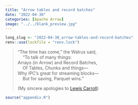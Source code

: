 ```yaml
---
title: "Arrow tables and record batches"
date: "2022-04-30"
categories: [Apache Arrow]
image: "../../blank_preview.jpg"
---
```


<!--------------- my typical setup ----------------->

```r
long_slug <- "2022-04-30_arrow-tables-and-record-batches"
renv::use(lockfile = "renv.lock")
```

<!--------------- post begins here ----------------->

> "The time has come," the Walrus said,<br>
> &nbsp;&nbsp;&nbsp;&nbsp;"To talk of many things:<br>
> Arrays (in Arrow) and Record Batches,<br>
> &nbsp;&nbsp;&nbsp;&nbsp;Of Tables, Chunks and things—<br>
> Why IPC's great for streaming blocks—<br>
> &nbsp;&nbsp;&nbsp;&nbsp;But for saving, Parquet wins."<br> 
>
> (My sincere apologies to [Lewis Carroll](https://poets.org/poem/walrus-and-carpenter))


<!--------------- appendices go here ----------------->

```r
source("appendix.R")
```



